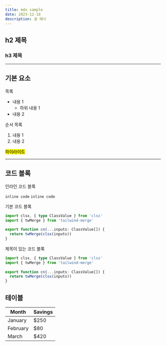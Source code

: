 ```yaml
---
title: mdx sample
date: 2023-12-18
description: 글 예시
---
```

 
## h2 제목

### h3 제목

---

## 기본 요소

목록
 
- 내용 1
  - 하위 내용 1
- 내용 2

순서 목록

1. 내용 1
2. 내용 2

<mark>하이라이트</mark>

---

## 코드 블록

인라인 코드 블록

`inline code` `inline code`

기본 코드 블록

```typescript {1-2}
import clsx, { type ClassValue } from 'clsx'
import { twMerge } from 'tailwind-merge'
 
export function cn(...inputs: ClassValue[]) {
  return twMerge(clsx(inputs))
}
```

제목이 있는 코드 블록

```typescript title="제목이 있는 코드 블록 결과"
import clsx, { type ClassValue } from 'clsx'
import { twMerge } from 'tailwind-merge'
 
export function cn(...inputs: ClassValue[]) {
  return twMerge(clsx(inputs))
}
```

## 테이블

| Month    | Savings |
| -------- | ------- |
| January  | $250    |
| February | $80     |
| March    | $420    |